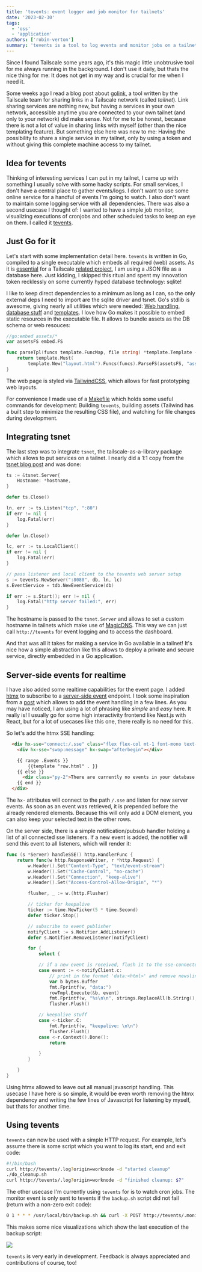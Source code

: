 ```yaml
---
title: 'tevents: event logger and job monitor for tailnets'
date: '2023-02-30'
tags:
  - 'oss'
  - 'application'
authors: ['robin-verton']
summary: 'tevents is a tool to log events and monitor jobs on a tailnet.'
---
```


Since I found Tailscale some years ago, it's this magic little unobtrusive tool for me always running in the background. I don't use it daily, but thats the nice thing for me: It does not get in my way and is crucial for me when I need it.

Some weeks ago I read a blog post about [golink](https://github.com/tailscale/golink), a tool written by the Tailscale team for sharing links in a Tailscale network (called *tailnet*). Link sharing services are nothing new, but having a services in your own network, accessible anytime you are connected to your own tailnet (and only to your network) did make sense. Not for me to be honest, because there is not a lot of value in sharing links with myself (other than the nice templating feature). But something else here was new to me: Having the possibility to share a single service in my tailnet, only by using a token and without giving this complete machine access to my tailnet.

## Idea for tevents

Thinking of interesting services I can put in my tailnet, I came up with something I usually solve with some hacky scripts. For small services, I don't have a central place to gather events/logs. I don't want to use some online service for a handful of events I'm going to watch. I also don't want to maintain some logging service with all dependencies. There was also a second usecase I thought of: I wanted to have a simple job monitor, visualizing executions of cronjobs and other scheduled tasks to keep an eye on them. I called it [tevents](https://github.com/rverton/tevents).

## Just Go for it

Let's start with some implementation detail here. `tevents` is written in Go, compiled to a single executable which embeds all required (web) assets.  As it is [essential](https://tailscale.com/blog/an-unlikely-database-migration/) for a Tailscale [related project](https://github.com/tailscale/golink/blob/3cb4c6cb033d9f42384b27096537a7b05947ac55/golink.go#L173-L181), I am using a JSON file as a database here. Just kidding, I skipped this ritual and spent my innovation token recklessly on some currently hyped database technology: sqlite!

I like to keep direct dependencies to a minimum as long as I can, so the only external deps I need to import are the sqlite driver and tsnet. Go's stdlib is awesome, giving nearly all utilities which were needed: [Web handling](https://github.com/rverton/tevents/blob/main/http.go), [database stuff](https://github.com/rverton/tevents/blob/main/db/db.go) and [templates](https://github.com/rverton/tevents/blob/1db934e990354e1da0b058bd3ddd4c84203146f2/http.go#L45-L53). I love how Go makes it possible to embed static resources in the executable file. It allows to bundle assets as the DB schema or web resouces:

```go
//go:embed assets/*
var assetsFS embed.FS

func parseTpl(funcs template.FuncMap, file string) *template.Template {
	return template.Must(
		template.New("layout.html").Funcs(funcs).ParseFS(assetsFS, "assets/layout.html", file))
}
```

The web page is styled via [TailwindCSS](https://tailwindcss.com/), which allows for fast prototyping web layouts.

For convenience I made use of a [Makefile](https://github.com/rverton/tevents/blob/main/Makefile) which holds some useful commands for development: Building `tevents`, building assets (Tailwind has a built step to minimize the resulting CSS file), and watching for file changes during development.

## Integrating tsnet

The last step was to integrate `tsnet`, the tailscale-as-a-library package which allows to put services on a tailnet. I nearly did a 1:1 copy from the [tsnet blog post](https://tailscale.com/blog/tsnet-virtual-private-services/) and was done:

```go
ts := &tsnet.Server{
    Hostname: *hostname,
}

defer ts.Close()

ln, err := ts.Listen("tcp", ":80")
if err != nil {
    log.Fatal(err)
}

defer ln.Close()

lc, err := ts.LocalClient()
if err != nil {
    log.Fatal(err)
}

// pass listener and local client to the tevents web server setup
s := tevents.NewServer(":8080", db, ln, lc)
s.EventService = tdb.NewEventService(db)

if err := s.Start(); err != nil {
    log.Fatal("http server failed:", err)
}
```

The hostname is passed to the `tsnet.Server` and allows to set a custom hostname in tailnets which make use of [MagicDNS](https://tailscale.com/kb/1081/magicdns/). This way we can just call `http://tevents` for event logging and to access the dashboard.

And that was all it takes for making a service in Go available in a tailnet! It's nice how a simple abstraction like this allows to deploy a private and secure service, directly embedded in a Go application.

## Server-side events for realtime

I have also added some realtime capabilities for the event page. I added [htmx](https://htmx.org/) to subscribe to a [server-side event](https://developer.mozilla.org/en-US/docs/Web/API/Server-sent_events/Using_server-sent_events) endpoint. I took some inspiration from a [post](https://vreco.fly.dev/blog/post/HTMX%20in%20Go) which allows to add the event handling in a few lines. As you may have noticed, I am using a lot of phrasing like *simple* and *easy* here. It really is! I usually go for some high interactivity frontend like Next.js with React, but for a lot of usecases like this one, there really is no need for this.

So let's add the htmx SSE handling:

```html
  <div hx-sse="connect:/.sse" class="flex flex-col mt-1 font-mono text-sm">
    <div hx-sse="swap:message" hx-swap="afterbegin"></div>

    {{ range .Events }}
        {{template "row.html" . }}
    {{ else }}
      <div class="py-2">There are currently no events in your database.</div>
    {{ end }}
  </div>
```

The `hx-` attributes will connect to the path `/.sse` and listen for new server events. As soon as an event was retrieved, it is prepended before the already rendered elements. Because this will only add a DOM element, you can also keep your selected text in the other rows.

On the server side, there is a simple notification/pubsub handler holding a list of all connected sse listeners. If a new event is added, the notifier will send this event to all listeners, which will render it:

```go
func (s *Server) handleSSE() http.HandlerFunc {
	return func(w http.ResponseWriter, r *http.Request) {
		w.Header().Set("Content-Type", "text/event-stream")
		w.Header().Set("Cache-Control", "no-cache")
		w.Header().Set("Connection", "keep-alive")
		w.Header().Set("Access-Control-Allow-Origin", "*")

		flusher, _ := w.(http.Flusher)

        // ticker for keepalive
		ticker := time.NewTicker(5 * time.Second)
		defer ticker.Stop()

        // subscribe to event publisher
		notifyClient := s.Notifier.AddListener()
		defer s.Notifier.RemoveListener(notifyClient)

		for {
			select {

            // if a new event is received, flush it to the sse-connected client
			case event := <-notifyClient.c:
				// print in the format 'data:<html>' and remove newslines
				var b bytes.Buffer
				fmt.Fprintf(w, "data:")
				rowTmpl.Execute(&b, event)
				fmt.Fprintf(w, "%s\n\n", strings.ReplaceAll(b.String(), "\n", ""))
				flusher.Flush()

            // keepalive stuff
			case <-ticker.C:
				fmt.Fprintf(w, "keepalive: \n\n")
				flusher.Flush()
			case <-r.Context().Done():
				return

			}
		}

	}
}
```

Using htmx allowed to leave out all manual javascript handling. This usecase I have here is so simple, it would be even worth removing the htmx dependency and writing the few lines of Javascript for listening by myself, but thats for another time.

## Using tevents

`tevents` can now be used with a simple HTTP request. For example, let's assume there is some script which you want to log its start, end and exit code:

```bash
#!/bin/bash
curl http://tevents/.log?origin=worknode -d "started cleanup"
./do_cleanup.sh
curl http://tevents/.log?origin=worknode -d "finished cleanup: $?"
```

The other usecase I'm currently using `tevents` for is to watch cron jobs. The monitor event is only sent to tevents if the `backup.sh` script did not fail (return with a non-zero exit code):

```bash
0 1 * * * /usr/local/bin/backup.sh && curl -X POST http://tevents/.monitor?origin=cron:backup
```

This makes some nice visualizations which show the last execution of the backup script:

![](https://github.com/rverton/tevents/blob/main/screenshots/events-monitors.png?raw=true)

`tevents` is very early in development. Feedback is always appreciated and contributions of course, too!
